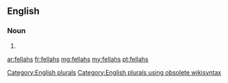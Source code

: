 ==English==

===Noun===
{{head|en}}

# {{plural of|fellah}}

[[Category:English plurals]][[Category:English plurals using obsolete wikisyntax]]

[[ar:fellahs]]
[[fr:fellahs]]
[[mg:fellahs]]
[[my:fellahs]]
[[pt:fellahs]]